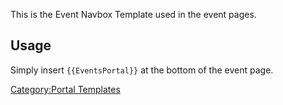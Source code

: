 This is the Event Navbox Template used in the event pages.

==Usage==
Simply insert <code><nowiki>{{EventsPortal}}</nowiki></code> at the bottom of the event page.<includeonly>
[[Category:Portal Templates]]
</includeonly>